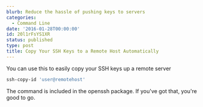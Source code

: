 ```yaml
---
blurb: Reduce the hassle of pushing keys to servers
categories:
  - Command Line
date: '2016-01-28T00:00:00'
id: 20l1rFsYS1XR
status: published
type: post
title: Copy Your SSH Keys to a Remote Host Automatically
---
```


You can use this to easily copy your SSH keys up a remote server

```bash
ssh-copy-id 'user@remotehost'
```

The command is included in the openssh package. If you've got that, you're good to go.
